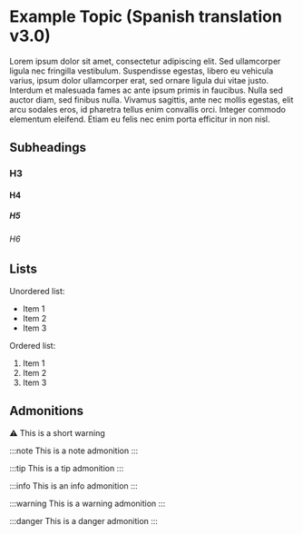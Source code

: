 # Example Topic (Spanish translation v3.0)

Lorem ipsum dolor sit amet, consectetur adipiscing elit. Sed ullamcorper ligula nec fringilla vestibulum. Suspendisse egestas, libero eu vehicula varius, ipsum dolor ullamcorper erat, sed ornare ligula dui vitae justo. Interdum et malesuada fames ac ante ipsum primis in faucibus. Nulla sed auctor diam, sed finibus nulla. Vivamus sagittis, ante nec mollis egestas, elit arcu sodales eros, id pharetra tellus enim convallis orci. Integer commodo elementum eleifend. Etiam eu felis nec enim porta efficitur in non nisl.

## Subheadings

### H3

#### H4

##### H5

###### H6

## Lists

Unordered list:

- Item 1
- Item 2
- Item 3

Ordered list:

1. Item 1
2. Item 2
3. Item 3

## Admonitions

:warning: This is a short warning

:::note
This is a note admonition
:::

:::tip
This is a tip admonition
:::

:::info
This is an info admonition
:::

:::warning
This is a warning admonition
:::

:::danger
This is a danger admonition
:::